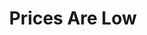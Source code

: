 ---
title: "Prices Are Low"
order: "19"
hero_image: "./pricesarelow.png"
hero_image_alt: "Prices Are Low"
---